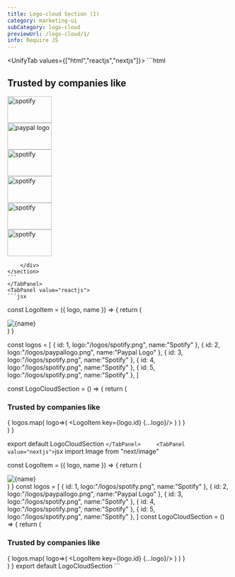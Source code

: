 ```yaml
---
title: Logo-cloud Section (1)
category: marketing-ui
subCategory: logo-cloud
previewUrl: /logo-cloud/1/
info: Require JS
---
```


<UnifyTab values={["html","reactjs","nextjs"]}>
    <TabPanel value="html">
    ```html
    <section class="py-20">
        <div class="max-w-7xl mx-auto px-5 sm:px-10 md:px-12 lg:px-5 space-y-10">
            <div class="text-center space-y-6 max-w-2xl mx-auto">
                <h1 class="text-3xl font-bold text-gray-900 dark:text-white capitalize">Trusted by companies like</h1>
            </div>
            <div class="flex justify-center flex-wrap gap-4">
                <div class="p-4 sm:p-5 rounded-lg border border-gray-100 dark:border-gray-900 group">
                    <img src="/logos/spotify.png" width="100" height="60" alt="spotify" class="h-7 sm:h-10 w-auto ease-linear duration-300 grayscale group-hover:!grayscale-0 group-hover:scale-105">
                </div>
                <div class="p-4 sm:p-5 rounded-lg border border-gray-100 dark:border-gray-900 group">
                    <img src="/logos/paypallogo.png" width="100" height="60" alt="paypal logo" class="h-7 sm:h-10 w-auto ease-linear duration-300 grayscale group-hover:!grayscale-0 group-hover:scale-105">
                </div>
                <div class="p-4 sm:p-5 rounded-lg border border-gray-100 dark:border-gray-900 group">
                    <img src="/logos/spotify.png" width="100" height="60" alt="spotify" class="h-7 sm:h-10 w-auto ease-linear duration-300 grayscale group-hover:!grayscale-0 group-hover:scale-105">
                </div>
                <div class="p-4 sm:p-5 rounded-lg border border-gray-100 dark:border-gray-900 group">
                    <img src="/logos/spotify.png" width="100" height="60" alt="spotify" class="h-7 sm:h-10 w-auto ease-linear duration-300 grayscale group-hover:!grayscale-0 group-hover:scale-105">
                </div>
                <div class="p-4 sm:p-5 rounded-lg border border-gray-100 dark:border-gray-900 group">
                    <img src="/logos/spotify.png" width="100" height="60" alt="spotify" class="h-7 sm:h-10 w-auto ease-linear duration-300 grayscale group-hover:!grayscale-0 group-hover:scale-105">
                </div>
                <div class="p-4 sm:p-5 rounded-lg border border-gray-100 dark:border-gray-900 group">
                    <img src="/logos/spotify.png" width="100" height="60" alt="spotify" class="h-7 sm:h-10 w-auto ease-linear duration-300 grayscale group-hover:!grayscale-0 group-hover:scale-105">
                </div>
            </div>

        </div>
    </section>
    ```
    </TabPanel>
    <TabPanel value="reactjs">
    ```jsx
const LogoItem = ({ logo, name }) => {
    return (
        <div className="p-4 sm:p-5 rounded-lg border border-gray-100 dark:border-gray-900 group">
            <img src={logo} width={100} height={60} alt={name} className="h-7 sm:h-10 w-auto ease-linear duration-300 grayscale group-hover:!grayscale-0 group-hover:scale-105" />
        </div>
    )
}

const logos = [
    {
        id: 1,
        logo:"/logos/spotify.png",
        name:"Spotify"
    },
    {
        id: 2,
        logo:"/logos/paypallogo.png",
        name:"Paypal Logo"
    },
    {
        id: 3,
        logo:"/logos/spotify.png",
        name:"Spotify"
    },
    {
        id: 4,
        logo:"/logos/spotify.png",
        name:"Spotify"
    },
    {
        id: 5,
        logo:"/logos/spotify.png",
        name:"Spotify"
    },
]

const LogoCloudSection = () => {
    return (
        <section className="py-20">
            <div className="max-w-7xl mx-auto px-5 sm:px-10 md:px-12 lg:px-5 space-y-10">
                <div className="text-center space-y-6 max-w-2xl mx-auto">
                    <h1 className="text-3xl font-bold text-gray-900 dark:text-white capitalize">Trusted by companies like</h1>
                </div>
                <div className="flex justify-center flex-wrap gap-4">
                    {
                        logos.map(
                            logo=>(
                                <LogoItem key={logo.id} {...logo}/>
                            )
                        )
                    }
                </div>
            </div>
        </section>
    )
}

export default LogoCloudSection
    ```
    </TabPanel>    
    <TabPanel value="nextjs">
    ```jsx
import Image from "next/image"

const LogoItem = ({ logo, name }) => {
    return (
        <div className="p-4 sm:p-5 rounded-lg border border-gray-100 dark:border-gray-900 group">
            <Image src={logo} width={100} height={60} alt={name} className="h-7 sm:h-10 w-auto ease-linear duration-300 grayscale group-hover:!grayscale-0 group-hover:scale-105" />
        </div>
    )
}
const logos = [
    {
        id: 1,
        logo:"/logos/spotify.png",
        name:"Spotify"
    },
    {
        id: 2,
        logo:"/logos/paypallogo.png",
        name:"Paypal Logo"
    },
    {
        id: 3,
        logo:"/logos/spotify.png",
        name:"Spotify"
    },
    {
        id: 4,
        logo:"/logos/spotify.png",
        name:"Spotify"
    },
    {
        id: 5,
        logo:"/logos/spotify.png",
        name:"Spotify"
    },
]
const LogoCloudSection = () => {
    return (
        <section className="py-20">
            <div className="max-w-7xl mx-auto px-5 sm:px-10 md:px-12 lg:px-5 space-y-10">
                <div className="text-center space-y-6 max-w-2xl mx-auto">
                    <h1 className="text-3xl font-bold text-gray-900 dark:text-white capitalize">Trusted by companies like</h1>
                </div>
                <div className="flex justify-center flex-wrap gap-4">
                    {
                        logos.map(
                            logo=>(
                                <LogoItem key={logo.id} {...logo}/>
                            )
                        )
                    }
                </div>
            </div>
        </section>
    )
}
export default LogoCloudSection
    ```
    </TabPanel>
</UnifyTab>
